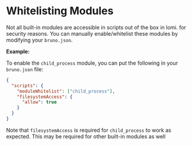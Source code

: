 # Whitelisting Modules

Not all built-in modules are accessible in scripts out of the box in lomi. for security reasons. You can manually enable/whitelist these modules by modifying your `bruno.json`.

**Example:**

To enable the `child_process` module, you can put the following in your `bruno.json` file:

```json
{
  "scripts": {
    "moduleWhitelist": ["child_process"],
    "filesystemAccess": {
      "allow": true
    }
  }
}
```

Note that `filesystemAccess` is required for `child_process` to work as expected. This may be required for other built-in modules as well